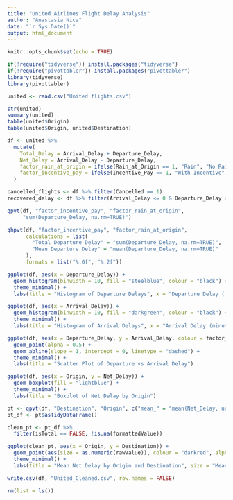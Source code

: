 ```yaml
---
title: "United Airlines Flight Delay Analysis"
author: "Anastasia Nica"
date: "`r Sys.Date()`"
output: html_document
---
```


```r
knitr::opts_chunk$set(echo = TRUE)
```

```r
if(!require("tidyverse")) install.packages("tidyverse")
if(!require("pivottabler")) install.packages("pivottabler")
library(tidyverse)
library(pivottabler)
```

```r
united <- read.csv("United flights.csv")
```

```r
str(united)
summary(united)
table(united$Origin)
table(united$Origin, united$Destination)
```

```r
df <- united %>%
  mutate(
    Total_Delay = Arrival_Delay + Departure_Delay,
    Net_Delay = Arrival_Delay - Departure_Delay,
    factor_rain_at_origin = ifelse(Rain_at_Origin == 1, "Rain", "No Rain"),
    factor_incentive_pay = ifelse(Incentive_Pay == 1, "With Incentive", "No Incentive")
  )
```

```r
cancelled_flights <- df %>% filter(Cancelled == 1)
recovered_delay <- df %>% filter(Arrival_Delay <= 0 & Departure_Delay > 0)
```

```r
qpvt(df, "factor_incentive_pay", "factor_rain_at_origin", 
     "sum(Departure_Delay, na.rm=TRUE)")

qhpvt(df, "factor_incentive_pay", "factor_rain_at_origin",
      calculations = list(
        "Total Departure Delay" = "sum(Departure_Delay, na.rm=TRUE)",
        "Mean Departure Delay" = "mean(Departure_Delay, na.rm=TRUE)"
      ),
      formats = list("%.0f", "%.2f"))
```

```r
ggplot(df, aes(x = Departure_Delay)) +
  geom_histogram(binwidth = 10, fill = "steelblue", colour = "black") +
  theme_minimal() +
  labs(title = "Histogram of Departure Delays", x = "Departure Delay (minutes)", y = "Count")
```

```r
ggplot(df, aes(x = Arrival_Delay)) +
  geom_histogram(binwidth = 10, fill = "darkgreen", colour = "black") +
  theme_minimal() +
  labs(title = "Histogram of Arrival Delays", x = "Arrival Delay (minutes)", y = "Count")
```

```r
ggplot(df, aes(x = Departure_Delay, y = Arrival_Delay, colour = factor_rain_at_origin)) +
  geom_point(alpha = 0.5) +
  geom_abline(slope = 1, intercept = 0, linetype = "dashed") +
  theme_minimal() +
  labs(title = "Scatter Plot of Departure vs Arrival Delay")
```

```r
ggplot(df, aes(x = Origin, y = Net_Delay)) +
  geom_boxplot(fill = "lightblue") +
  theme_minimal() +
  labs(title = "Boxplot of Net Delay by Origin")
```

```r
pt <- qpvt(df, "Destination", "Origin", c("mean_" = "mean(Net_Delay, na.rm=TRUE)"))
pt_df <- pt$asTidyDataFrame()

clean_pt <- pt_df %>% 
  filter(isTotal == FALSE, !is.na(formattedValue))

ggplot(clean_pt, aes(x = Origin, y = Destination)) +
  geom_point(aes(size = as.numeric(rawValue)), colour = "darkred", alpha = 0.6) +
  theme_minimal() +
  labs(title = "Mean Net Delay by Origin and Destination", size = "Mean Net Delay")
```

```r
write.csv(df, "United_Cleaned.csv", row.names = FALSE)
```

```r
rm(list = ls())
```
